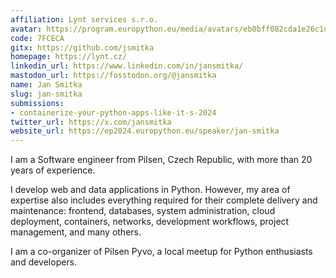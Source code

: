 ```yaml
---
affiliation: Lynt services s.r.o.
avatar: https://program.europython.eu/media/avatars/eb0bff082cda1e26c1d204ab3c0628fc_iBEHKJl.jpg
code: 7FCECA
gitx: https://github.com/jsmitka
homepage: https://lynt.cz/
linkedin_url: https://www.linkedin.com/in/jansmitka/
mastodon_url: https://fosstodon.org/@jansmitka
name: Jan Smitka
slug: jan-smitka
submissions:
- containerize-your-python-apps-like-it-s-2024
twitter_url: https://x.com/jansmitka
website_url: https://ep2024.europython.eu/speaker/jan-smitka
---
```


I am a Software engineer from Pilsen, Czech Republic, with more than 20 years of experience.

I develop web and data applications in Python. However, my area of expertise also includes everything required for their complete delivery and maintenance: frontend, databases, system administration, cloud deployment, containers, networks, development workflows, project management, and many others.

I am a co-organizer of Pilsen Pyvo, a local meetup for Python enthusiasts and developers.
